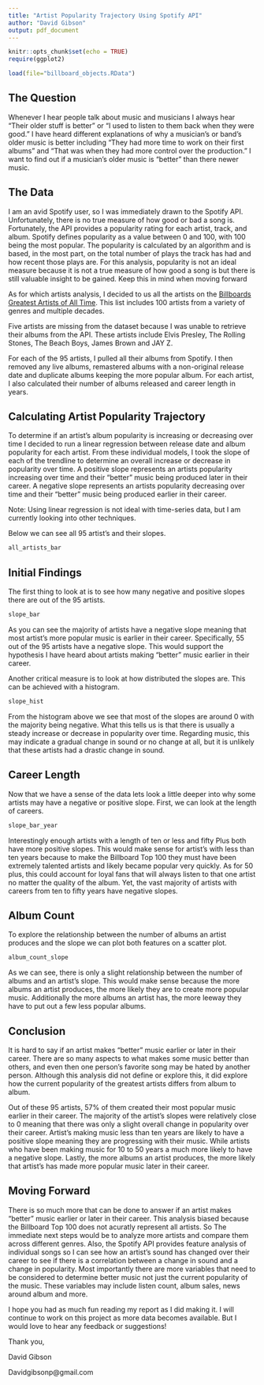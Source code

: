 ```yaml
---
title: "Artist Popularity Trajectory Using Spotify API"
author: "David Gibson"
output: pdf_document
---
```

```r
knitr::opts_chunk$set(echo = TRUE)
require(ggplot2)

load(file="billboard_objects.RData")
```

## The Question

Whenever I hear people talk about music and musicians I always hear "Their older stuff is better" or "I used to listen to them back when they were good." I have heard different explanations of why a musician's or band's older music is better including "They had more time to work on their first albums" and "That was when they had more control over the production." I want to find out if a musician's older music is "better" than there newer music.

## The Data

I am an avid Spotify user, so I was immediately drawn to the Spotify API. Unfortunately, there is no true measure of how good or bad a song is. Fortunately, the API provides a popularity rating for each artist, track, and album. Spotify defines popularity as a value between 0 and 100, with 100 being the most popular. The popularity is calculated by an algorithm and is based, in the most part, on the total number of plays the track has had and how recent those plays are. For this analysis, popularity is not an ideal measure because it is not a true measure of how good a song is but there is still valuable insight to be gained. Keep this in mind when moving forward

As for which artists analysis, I decided to us all the artists on the [Billboards Greatest Artists of All Time](http://www.billboard.com/charts/greatest-hot-100-artists). This list includes 100 artists from a variety of genres and multiple decades. 

Five artists are missing from the dataset because I was unable to retrieve their albums from the API. These artists include Elvis Presley, The Rolling Stones, The Beach Boys, James Brown and JAY Z.

For each of the 95 artists, I pulled all their albums from Spotify. I then removed any live albums, remastered albums with a non-original release date and duplicate albums keeping the more popular album. For each artist, I also calculated their number of albums released and career length in years. 

## Calculating Artist Popularity Trajectory

To determine if an artist's album popularity is increasing or decreasing over time I decided to run a linear regression between release date and album popularity for each artist. From these individual models, I took the slope of each of the trendline to determine an overall increase or decrease in popularity over time. A positive slope represents an artists popularity increasing over time and their "better" music being produced later in their career. A negative slope represents an artists popularity decreasing over time and their "better" music being produced earlier in their career.

Note: Using linear regression is not ideal with time-series data, but I am currently looking into other techniques.

Below we can see all 95 artist's and their slopes. 

```r
all_artists_bar
```

\newpage

## Initial Findings 

The first thing to look at is to see how many negative and positive slopes there are out of the 95 artists.

```r
slope_bar
```

As you can see the majority of artists have a negative slope meaning that most artist's more popular music is earlier in their career. Specifically, 55 out of the 95 artists have a negative slope. This would support the hypothesis I have heard about artists making "better" music earlier in their career.

Another critical measure is to look at how distributed the slopes are. This can be achieved with a histogram. 

```r
slope_hist
```

From the histogram above we see that most of the slopes are around 0 with the majority being negative. What this tells us is that there is usually a steady increase or decrease in popularity over time. Regarding music, this may indicate a gradual change in sound or no change at all, but it is unlikely that these artists had a drastic change in sound. 

\newpage

## Career Length 

Now that we have a sense of the data lets look a little deeper into why some artists may have a negative or positive slope. First, we can look at the length of careers. 

```r
slope_bar_year
```

Interestingly enough artists with a length of ten or less and fifty Plus both have more positive slopes. This would make sense for artist's with less than ten years because to make the Billboard Top 100 they must have been extremely talented artists and likely became popular very quickly. As for 50 plus, this could account for loyal fans that will always listen to that one artist no matter the quality of the album. Yet, the vast majority of artists with careers from ten to fifty years have negative slopes.

## Album Count 

To explore the relationship between the number of albums an artist produces and the slope we can plot both features on a scatter plot. 

```r
album_count_slope
```

As we can see, there is only a slight relationship between the number of albums and an artist's slope. This would make sense because the more albums an artist produces, the more likely they are to create more popular music. Additionally the more albums an artist has, the more leeway they have to put out a few less popular albums.

\newpage

## Conclusion
It is hard to say if an artist makes "better" music earlier or later in their career. There are so many aspects to what makes some music better than others, and even then one person's favorite song may be hated by another person. Although this analysis did not define or explore this, it did explore how the current popularity of the greatest artists differs from album to album.

Out of these 95 artists, 57% of them created their most popular music earlier in their career. The majority of the artist's slopes were relatively close to 0 meaning that there was only a slight overall change in popularity over their career. Artist's making music less than ten years are likely to have a positive slope meaning they are progressing with their music. While artists who have been making music for 10 to 50 years a much more likely to have a negative slope. Lastly, the more albums an artist produces, the more likely that artist's has made more popular music later in their career.

## Moving Forward
There is so much more that can be done to answer if an artist makes "better" music earlier or later in their career. This analysis biased because the Billboard Top 100 does not acuratly represent all artists. So The immediate next steps would be to analyze more artists and compare them across different genres. Also, the Spotify API provides feature analysis of individual songs so I can see how an artist's sound has changed over their career to see if there is a correlation between a change in sound and a change in popularity. Most importantly there are more variables that need to be considered to determine better music not just the current popularity of the music. These variables may include listen count, album sales, news around album and more.

I hope you had as much fun reading my report as I did making it. I will continue to work on this project as more data becomes available. But I would love to hear any feedback or suggestions!



Thank you,

David Gibson

Davidgibsonp@gmail.com
